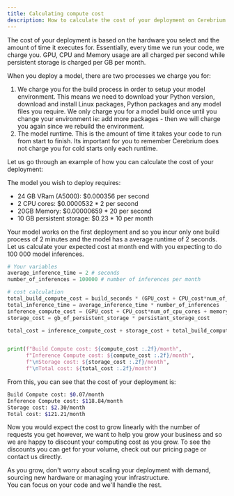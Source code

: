 ```yaml
---
title: Calculating compute cost
description: How to calculate the cost of your deployment on Cerebrium
---
```


The cost of your deployment is based on the hardware you select and the amount of time it executes for. Essentially, every time we run your code, we charge you.
GPU, CPU and Memory usage are all charged per second while persistent storage is charged per GB per month.

When you deploy a model, there are two processes we charge you for:
1. We charge you for the build process in order to setup your model environment. This means we need to download your Python version, download and install Linux packages, Python packages
and any model files you require. We only charge you for a model build once until you change your environment ie: add more packages - then we will charge you again since
we rebuild the environment.
2. The model runtime. This is the amount of time it takes your code to run from start to finish. Its important for you to remember Cerebrium does not charge you for
 cold starts only each runtime.

Let us go through an example of how you can calculate the cost of your deployment:

The model you wish to deploy requires:
- 24 GB VRam (A5000): $0.000356 per second
- 2 CPU cores: $0.0000532 * 2 per second
- 20GB Memory: $0.00000659 * 20 per second
- 10 GB persistent storage: $0.23 * 10 per month

Your model works on the first deployment and so you incur only one build process of 2 minutes and the model has a average runtime of 2 seconds. Let us calculate your
expected cost at month end with you expecting to do 100 000 model inferences.

```python
# Your variables
average_inference_time = 2 # seconds
number_of_inferences = 100000 # number of inferences per month

# cost calculation
total_build_compute_cost = build_seconds * (GPU_cost + CPU_cost*num_of_cpu_cores + memory_cost*gb_of_RAM )
total_inference_time = average_inference_time * number_of_inferences
inference_compute_cost = (GPU_cost + CPU_cost*num_of_cpu_cores + memory_cost*gb_of_RAM ) * total_inference_time
storage_cost = gb_of_persistent_storage * persistant_storage_cost

total_cost = inference_compute_cost + storage_cost + total_build_compute_cost


print(f"Build Compute cost: ${compute_cost :.2f}/month",
      f"Inference Compute cost: ${compute_cost :.2f}/month",
      f"\nStorage cost: ${storage_cost :.2f}/month",
      f"\nTotal cost: ${total_cost :.2f}/month")
```

From this, you can see that the cost of your deployment is:

```bash
Build Compute cost: $0.07/month
Inference Compute cost: $118.84/month
Storage cost: $2.30/month
Total cost: $121.21/month
```

Now you would expect the cost to grow linearly with the number of requests you get however, we want to help you grow your business and so we are happy to discount your computing cost as you grow.
To see the discounts you can get for your volume, check out our pricing page or contact us directly.

As you grow, don't worry about scaling your deployment with demand, sourcing new hardware or managing your infrastructure.  
You can focus on your code and we'll handle the rest.
